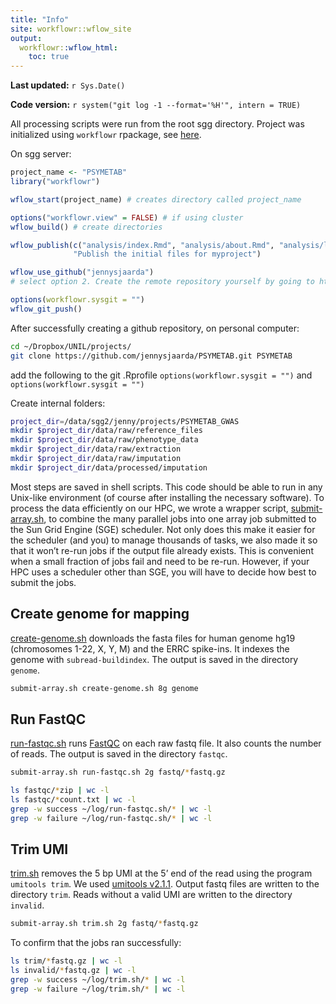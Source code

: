 ```yaml
---
title: "Info"
site: workflowr::wflow_site
output:
  workflowr::wflow_html:
    toc: true
---
```


**Last updated:** `r Sys.Date()`

**Code version:** `r system("git log -1 --format='%H'", intern = TRUE)`

All processing scripts were run from the root sgg directory. Project was initialized using `workflowr` rpackage, see [here](https://jdblischak.github.io/workflowr/articles/wflow-01-getting-started.html).

On sgg server:

```r
project_name <- "PSYMETAB"
library("workflowr")

wflow_start(project_name) # creates directory called project_name

options("workflowr.view" = FALSE) # if using cluster
wflow_build() # create directories

wflow_publish(c("analysis/index.Rmd", "analysis/about.Rmd", "analysis/license.Rmd"),
              "Publish the initial files for myproject")

wflow_use_github("jennysjaarda")
# select option 2. Create the remote repository yourself by going to https://github.com/new and entering the Repository name that matches the name of the directory of your workflowr project.

options(workflowr.sysgit = "")
wflow_git_push()

```

After successfully creating a github repository, on personal computer:

 ```bash
cd ~/Dropbox/UNIL/projects/
git clone https://github.com/jennysjaarda/PSYMETAB.git PSYMETAB
 ```

add the following to the git .Rprofile
`options(workflowr.sysgit = "")` and `options(workflowr.sysgit = "")`

Create internal folders:
```bash
project_dir=/data/sgg2/jenny/projects/PSYMETAB_GWAS
mkdir $project_dir/data/raw/reference_files
mkdir $project_dir/data/raw/phenotype_data
mkdir $project_dir/data/raw/extraction
mkdir $project_dir/data/raw/imputation
mkdir $project_dir/data/processed/imputation
```

Most steps are saved in shell scripts. This code should be able to run in any
Unix-like environment (of course after installing the necessary software). To
process the data efficiently on our HPC, we wrote a wrapper script,
[submit-array.sh][], to combine the many parallel jobs into one array job
submitted to the Sun Grid Engine (SGE) scheduler. Not only does this make it
easier for the scheduler (and you) to manage thousands of tasks, we also made it
so that it won't re-run jobs if the output file already exists. This is
convenient when a small fraction of jobs fail and need to be re-run. However, if
your HPC uses a scheduler other than SGE, you will have to decide how best to
submit the jobs.

[submit-array.sh]: https://github.com/jdblischak/singleCellSeq/blob/master/code/submit-array.sh

## Create genome for mapping

[create-genome.sh][] downloads the fasta files for human genome hg19 (chromosomes 1-22, X, Y, M) and the ERRC spike-ins.
It indexes the genome with `subread-buildindex`.
The output is saved in the directory `genome`.

```bash
submit-array.sh create-genome.sh 8g genome
```

[create-genome.sh]: https://github.com/jdblischak/singleCellSeq/blob/master/code/create-genome.sh

## Run FastQC

[run-fastqc.sh][] runs [FastQC][] on each raw fastq file.
It also counts the number of reads.
The output is saved in the directory `fastqc`.

```bash
submit-array.sh run-fastqc.sh 2g fastq/*fastq.gz
```

[run-fastqc.sh]: https://github.com/jdblischak/singleCellSeq/blob/master/code/run-fastqc.sh
[FastQC]: http://www.bioinformatics.babraham.ac.uk/projects/fastqc/

```bash
ls fastqc/*zip | wc -l
ls fastqc/*count.txt | wc -l
grep -w success ~/log/run-fastqc.sh/* | wc -l
grep -w failure ~/log/run-fastqc.sh/* | wc -l
```

## Trim UMI

[trim.sh][] removes the 5 bp UMI at the 5' end of the read using the program `umitools trim`.
We used [umitools v2.1.1][umitools]. Output fastq files are written to the directory `trim`.
Reads without a valid UMI are written to the directory `invalid`.

```bash
submit-array.sh trim.sh 2g fastq/*fastq.gz
```

[trim.sh]: https://github.com/jdblischak/singleCellSeq/blob/master/code/trim.sh
[umitools]: https://github.com/brwnj/umitools/releases/tag/v2.1.1

To confirm that the jobs ran successfully:

```bash
ls trim/*fastq.gz | wc -l
ls invalid/*fastq.gz | wc -l
grep -w success ~/log/trim.sh/* | wc -l
grep -w failure ~/log/trim.sh/* | wc -l
```

